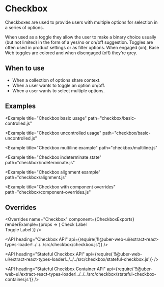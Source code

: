 <!--
Copyright (c) 2018-2019 Uber Technologies, Inc.

This source code is licensed under the MIT license found in the
LICENSE file in the root directory of this source tree.
-->





# Checkbox

Checkboxes are used to provide users with multiple options for selection in a series of options.

When used as a toggle they allow the user to make a binary choice usually (but not limited) in
the form of a yes/no or on/off suggestion. Toggles are often used in product settings or as filter
options. When engaged (on), Base Web toggles are colored and when disengaged (off) they’re grey.

## When to use

- When a collection of options share context.
- When a user wants to toggle an option on/off.
- When a user wants to select multiple options.

## Examples

<Example
  title="Checkbox basic usage"
  path="checkbox/basic-controlled.js"
>
  <Basic />
</Example>

<Example
  title="Checkbox uncontrolled usage"
  path="checkbox/basic-uncontrolled.js"
>
  <Uncontrolled />
</Example>

<Example
  title="Checkbox multiline example"
  path="checkbox/multiline.js"
>
  <Multiline />
</Example>

<Example title="Checkbox with error" path="checkbox/error.js">
  <Error />
</Example>

<Example
  title="Checkbox indeterminate state"
  path="checkbox/indeterminate.js"
>
  <Indeterminate />
</Example>

<Example title="Checkbox disabled example" path="checkbox/disabled.js">
  <Disabled />
</Example>

<Example
  title="Checkbox alignment example"
  path="checkbox/alignment.js"
>
  <Alignment />
</Example>

<Example title="Checkbox with overrides" path="checkbox/overrides.js">
  <Customization />
</Example>

<Example
  title="Checkbox with component overrides"
  path="checkbox/component-overrides.js"
>
  <ComponentOverrides />
</Example>

<Example title="Checkbox focus with button" path="checkbox/focus.js">
  <Focus />
</Example>

<Example title="Checkbox as a toggle" path="checkbox/toggle.js">
  <Toggle />
</Example>

## Overrides

<Overrides
  name="Checkbox"
  component={CheckboxExports}
  renderExample={props => (
    <Block width="200px" marginTop="scale400">
      <StatefulCheckbox onChange={console.log} overrides={props.overrides}>
        Check Label
      </StatefulCheckbox>
      <br />
      <StatefulCheckbox
        checkmarkType={STYLE_TYPE.toggle}
        overrides={props.overrides}
      >
        Toggle Label
      </StatefulCheckbox>
    </Block>
  )}
/>

<API
  heading="Checkbox API"
  api={require('!!@uber-web-ui/extract-react-types-loader!../../../src/checkbox/checkbox.js')}
/>

<API
  heading="Stateful Checkbox API"
  api={require('!!@uber-web-ui/extract-react-types-loader!../../../src/checkbox/stateful-checkbox.js')}
/>

<API
  heading="Stateful Checkbox Container API"
  api={require('!!@uber-web-ui/extract-react-types-loader!../../../src/checkbox/stateful-checkbox-container.js')}
/>
